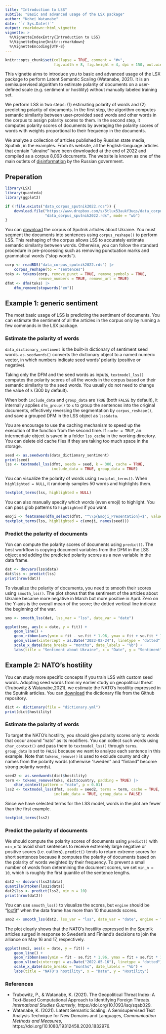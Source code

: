 ```yaml
---
title: "Introduction to LSS"
subtile: "Basic and advanced usage of the LSX package"
author: "Kohei Watanabe"
date: "`r Sys.Date()`"
output: rmarkdown::html_vignette
vignette: >
  %\VignetteIndexEntry{Introduction to LSS}
  %\VignetteEngine{knitr::rmarkdown}
  %\VignetteEncoding{UTF-8}
---
```


```r
knitr::opts_chunk$set(collapse = TRUE, comment = "#>", 
                      fig.width = 8, fig.height = 4, dpi = 150, out.width = 690)
```

This vignette aims to introduce you to basic and advanced usage of the LSX package to perform Latent Semantic Scaling (Watanabe, 2021). It is an semisupervised algorithm to estimate polarity of documents on a user-defined scale (e.g. sentiment or hostility) without manually labeled training set.

We perform LSS in two steps: (1) estimating polarity of words and (2) predicting polarity of documents. In the first step, the algorithm computes semantic similarity between user-provided seed words and other words in the corpus to assign polarity scores to them. In the second step, it computes polarity scores of documents by averaging the polarity scores of words with weights proportional to their frequency in the documents.

We analyze a collection of articles published by Russian state media, Sputnik, in the examples. From its website, all the English-language articles that contain "ukraine" have been downloaded at the end of 2022 and compiled as a corpus 8,063 documents. The website is known as one of the main outlets of [disinformation](https://www.kcl.ac.uk/policy-institute/research-analysis/weaponising-news) by the Russian government.

## Preperation

```r
library(LSX)
library(quanteda)
library(ggplot2)
```

```r
if (!file.exists("data_corpus_sputnik2022.rds")) {
    download.file("https://www.dropbox.com/s/5tlux53aukf3uqs/data_corpus_sputnik2022.rds?dl=1",
                  "data_corpus_sputnik2022.rds", mode = "wb")
}
```

You can [download](https://www.dropbox.com/s/5tlux53aukf3uqs/data_corpus_sputnik2022.rds?dl=1) the corpus of Sputnik articles about Ukraine. You must segment the documents into sentences using `corpus_reshape()` to perform LSS. This reshaping of the corpus allows LSS to accurately estimate semantic similarity between words. Otherwise, you can follow the standard procedure in pre-processing such as removing punctuation marks and grammatical words ("stop words").

```r
corp <- readRDS("data_corpus_sputnik2022.rds") |>
    corpus_reshape(to = "sentences")
toks <- tokens(corp, remove_punct = TRUE, remove_symbols = TRUE, 
               remove_numbers = TRUE, remove_url = TRUE)
dfmt <- dfm(toks) |> 
    dfm_remove(stopwords("en"))
```

## Example 1: generic sentiment

The most basic usage of LSS is predicting the sentiment of documents. You can estimate the sentiment of all the articles in the corpus only by running a few commands in the LSX package.

### Estimate the polarity of words

`data_dictionary_sentiment` is the built-in dictionary of sentiment seed words. `as.seedwords()` converts the dictionary object to a named numeric vector, in which numbers indicate seed words' polarity (positive or negative).

Taking only the DFM and the seed words as inputs, `textmodel_lss()` computes the polarity scores of all the words in the corpus based on their semantic similarity to the seed words. You usually do not need to change the value of `k` (300 by default).

When both `include_data` and `group_data` are `TRUE` (both `FALSE` by default), it internally applies `dfm_group()` to `x` to group the sentences into the original documents, effectively reversing the segmentation by `corpus_reshape()`, and save a grouped DFM in the LSS object as `lss$data`.

You are encourage to use the caching mechanism to speed up the execution of the function from the second time. If `cache = TRUE`, an intermediate object is saved in a folder `lss_cache` in the working directory. You can delete old cache files if they are taking too much space in the storage.


```r
seed <- as.seedwords(data_dictionary_sentiment)
print(seed)
lss <- textmodel_lss(dfmt, seeds = seed, k = 300, cache = TRUE, 
                     include_data = TRUE, group_data = TRUE)
```

You can visualize the polarity of words using `textplot_terms()`. When `highlighted = NULL`, it randomly samples 50 words and highlights them.

```r
textplot_terms(lss, highlighted = NULL)
```

You can also manually specify which words (even emoji) to highlight. You can pass glob patterns to `highlighted` if you want.

```r
emoji <- featnames(dfm_select(dfmt, "^\\p{Emoji_Presentation}+$", valuetype = "regex"))
textplot_terms(lss, highlighted = c(emoji, names(seed)))
```

### Predict the polarity of documents

Yon can compute the polarity scores of documents using `predict()`. The best workflow is copying document variables from the DFM in the LSS object and adding the predicted polarity scores as a new variable in the data frame. 

```r
dat <- docvars(lss$data)
dat$lss <- predict(lss)
print(nrow(dat))
```

To visualize the polarity of documents, you need to smooth their scores using `smooth_lss()`. The plot shows that the sentiment of the articles about Ukraine became more negative in March but more positive in April. Zero on the Y-axis is the overall mean of the score; the dotted vertical line indicate the beginning of the war.

```r
smo <- smooth_lss(dat, lss_var = "lss", date_var = "date")
```

```r
ggplot(smo, aes(x = date, y = fit)) + 
    geom_line() +
    geom_ribbon(aes(ymin = fit - se.fit * 1.96, ymax = fit + se.fit * 1.96), alpha = 0.1) +
    geom_vline(xintercept = as.Date("2022-02-24"), linetype = "dotted") +
    scale_x_date(date_breaks = "months", date_labels = "%b") +
    labs(title = "Sentiment about Ukraine", x = "Date", y = "Sentiment")
```

## Example 2: NATO's hostility

You can study more specific concepts if you train LSS with custom seed words. Adopting seed words from my earlier study on geopolitical threat (Trubowitz & Watanabe,2021), we estimate the NATO's hostility expressed in the Sputnik articles. You can [download](https://github.com/koheiw/LSX/blob/master/vignettes/) the dictionary file from the Github repository.

```r
dict <- dictionary(file = "dictionary.yml")
print(dict$hostility)
```

### Estimate the polarity of words

To target the NATO's hostility, you should give polarity scores only to words that occur around "nato" as its modifiers. You can collect such words using `char_context()` and pass them to `textmodel_lss()` through `terms`. `group_data` is set to `FALSE` because we want to analyze each sentence in this example. Note that `tokens_remove()` is used to exclude county and city names from the polarity words (otherwise "sweden" and "finland" become strong polarity words). 

```r
seed2 <- as.seedwords(dict$hostility)
term <- tokens_remove(toks, dict$country, padding = TRUE) |> 
    char_context(pattern = "nato", p = 0.01)
lss2 <- textmodel_lss(dfmt, seeds = seed2, terms = term, cache = TRUE, 
                      include_data = TRUE, group_data = FALSE)
```

Since we have selected terms for the LSS model, words in the plot are fewer than the first example. 

```r
textplot_terms(lss2)
```

### Predict the polarity of documents

We should compute the polarity scores of documents using `predict()` with `min_n` to avoid short sentences to receive extremely large negative or positive scores (i.e. outliers). `predict()` tends to return extreme scores for short sentences because it computes the polarity of documents based on the polarity of words weighted by their frequency. To prevent a small number of words from determining the document scores, we set `min_n = 10`, which is roughly the first quantile of the sentence lengths. 

```r
dat2 <- docvars(lss2$data)
quantile(ntoken(lss2$data))
dat2$lss <- predict(lss2, min_n = 10)
print(nrow(dat2))
```

You can use `smooth_lss()` to visualize the scores, but `engine` should be "[locfit](https://cran.r-project.org/web/packages/locfit/index.html)" when the data frame has more than 10 thousands scores.

```r
smo2 <- smooth_lss(dat2, lss_var = "lss", date_var = "date", engine = "locfit")
```

The plot clearly shows that the NATO's hostility expressed in the Sputnik articles surged in response to Sweden's and Finland's decisions to join the alliance on May 16 and 17, respectively.

```r
ggplot(smo2, aes(x = date, y = fit)) + 
    geom_line() +
    geom_ribbon(aes(ymin = fit - se.fit * 1.96, ymax = fit + se.fit * 1.96), alpha = 0.1) +
    geom_vline(xintercept = as.Date("2022-05-16"), linetype = "dotted") +
    scale_x_date(date_breaks = "months", date_labels = "%b") +
    labs(title = "NATO's hostility", x = "Date", y = "Hostility")
```

### References

- Trubowitz, P., & Watanabe, K. (2021). The Geopolitical Threat Index: A Text-Based Computational Approach to Identifying Foreign Threats. *International Studies Quarterly*, https://doi.org/10.1093/isq/sqab029.
- Watanabe, K. (2021). Latent Semantic Scaling: A Semisupervised Text Analysis Technique for New Domains and Languages, *Communication Methods and Measures*, https://doi.org/10.1080/19312458.2020.1832976.



